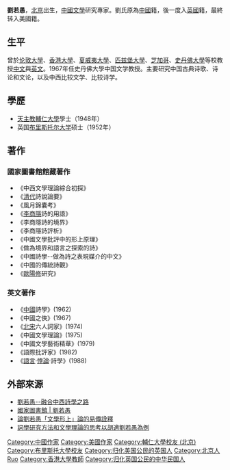 {{otheruse|刘若愚}}
'''劉若愚'''{{BD|1926年||1986年5月26日}}，[[北京|北京]]出生，[[中國文學|中國文學]]研究專家。劉氏原為[[中國|中國]]籍，後一度入[[英國|英國]]籍，最終转入美國籍。

==生平==
曾於[[伦敦大學|伦敦大學]]、[[香港大學|香港大學]]、[[夏威夷大學|夏威夷大學]]、[[匹兹堡大學|匹兹堡大學]]、[[芝加哥|芝加哥]]、[[史丹佛大學|史丹佛大學]]等校教授[[中文|中文]]與[[英文|英文]]。1967年任史丹佛大學中国文学教授。主要研究中国古典诗歌、诗论和文论，以及中西比较文学、比较诗学。

==學歷==
*[[天主教輔仁大學|天主教輔仁大學]]學士（1948年）
*英国[[布里斯托尔大学|布里斯托尔大学]]硕士（1952年）

==著作==
===國家圖書館館藏著作===
*《中西文學理論綜合初探》
*《[[清代|清代]]詩說論要》
*《風月錦囊考》
*《[[李商隱|李商隱]]詩的用語》
*《李商隱詩的境界》
*《李商隱詩評析》
*《中國文學批評中的形上原理》
*《做為境界和語言之探索的詩》
*《中國詩學--做為詩之表現媒介的中文》
*《中國的傳統詩觀》
*《[[歐陽修|歐陽修]]研究》
===英文著作===
*《[[中國|中國]]詩學》(1962)
*《中國之俠》(1967)
*《[[北宋|北宋]]六人詞家》(1974)
*《中國文學理論》(1975)
*《中國文學藝術精華》(1979)
*《語際批評家》(1982)
*《[[語言|語言]]·[[悖論|悖論]]·詩學》(1988)

==外部來源==
*[https://web.archive.org/web/20160304140229/http://www.bookschina.com.tw/1281526/ 劉若愚--融合中西詩學之路]
*[http://readopac2.ncl.edu.tw/nclJournal/chinaculture/search/search_result.jsp?la=ch&dtdId=000074&search_index=AU&search_value=%E5%8A%89%E8%8B%A5%E6%84%9A 國家圖書館 | 劉若愚] {{Wayback|url=http://readopac2.ncl.edu.tw/nclJournal/chinaculture/search/search_result.jsp?la=ch&dtdId=000074&search_index=AU&search_value=%E5%8A%89%E8%8B%A5%E6%84%9A |date=20201119062554 }}
*[http://blog.ncue.edu.tw/sys/lib/read_attach.php?id=3800 論劉若愚「文學形上」論的易傳詮釋]{{Wayback|url=http://blog.ncue.edu.tw/sys/lib/read_attach.php?id=3800 |date=20160304092538 }}
*[http://www.pch.scu.edu.tw/online-journal/vj-attachment/2009/10/attach65.pdf 詞學研究方法和文學理論的思考以胡適劉若愚為例]{{dead link|date=2017年11月 |bot=InternetArchiveBot |fix-attempted=yes }}

{{normdaten}}
{{DEFAULTSORT:liu ruoyu}}
[[Category:中國作家|Category:中國作家]]
[[Category:美國作家|Category:美國作家]]
[[Category:輔仁大學校友_(北京)|Category:輔仁大學校友 (北京)]]
[[Category:布里斯托大學校友|Category:布里斯托大學校友]]
[[Category:归化美国公民的英国人|Category:归化美国公民的英国人]]
[[Category:北京人|Category:北京人]]
[[Category:劉姓|Ruo]]
[[Category:香港大學教師|Category:香港大學教師]]
[[Category:归化英国公民的中华民国人|Category:归化英国公民的中华民国人]]